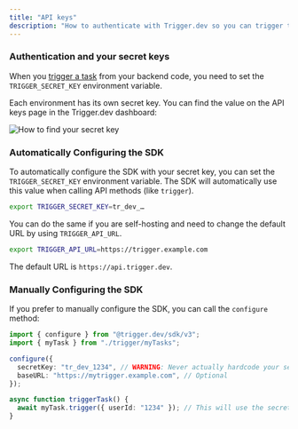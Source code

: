 ```yaml
---
title: "API keys"
description: "How to authenticate with Trigger.dev so you can trigger tasks."
---
```


### Authentication and your secret keys

When you [trigger a task](/v3/triggering) from your backend code, you need to set the `TRIGGER_SECRET_KEY` environment variable.

Each environment has its own secret key. You can find the value on the API keys page in the Trigger.dev dashboard:

![How to find your secret key](/images/api-keys.png)

### Automatically Configuring the SDK

To automatically configure the SDK with your secret key, you can set the `TRIGGER_SECRET_KEY` environment variable. The SDK will automatically use this value when calling API methods (like `trigger`).

```bash
export TRIGGER_SECRET_KEY=tr_dev_…
```

You can do the same if you are self-hosting and need to change the default URL by using `TRIGGER_API_URL`.

```bash
export TRIGGER_API_URL=https://trigger.example.com
```

The default URL is `https://api.trigger.dev`.

### Manually Configuring the SDK

If you prefer to manually configure the SDK, you can call the `configure` method:

```ts
import { configure } from "@trigger.dev/sdk/v3";
import { myTask } from "./trigger/myTasks";

configure({
  secretKey: "tr_dev_1234", // WARNING: Never actually hardcode your secret key like this
  baseURL: "https://mytrigger.example.com", // Optional
});

async function triggerTask() {
  await myTask.trigger({ userId: "1234" }); // This will use the secret key and base URL you configured
}
```
